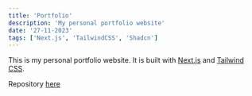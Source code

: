 ```yaml
---
title: 'Portfolio'
description: 'My personal portfolio website'
date: '27-11-2023'
tags: ['Next.js', 'TailwindCSS', 'Shadcn']
---
```


This is my personal portfolio website. It is built with [Next.js](https://nextjs.org/) and [Tailwind CSS](https://tailwindcss.com/).

Repository [here](https://github.com/tiesen243/tiesen243)
